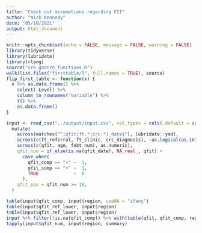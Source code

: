 ```yaml
---
title: "Check out assumptions regarding FIT"
author: "Nick Kennedy"
date: "05/10/2021"
output: html_document
---
```


```r
knitr::opts_chunk$set(echo = FALSE, message = FALSE, warning = FALSE)
library(tidyverse)
library(lubridate)
library(rlang)
source("sro_gastro_functions.R")
walk(list.files("firsttable/R", full.names = TRUE), source)
flip_first_table <- function(x) {
  x %>% as.data.frame() %>%
    select(-Level) %>%
    column_to_rownames("Variable") %>%
    t() %>%
    as.data.frame()
}
```

```r
input <- read_csv("../output/input.csv", col_types = cols(.default = col_character())) %>% 
  mutate(
    across(matches("^(qfit|ft.*|crc.*)_date$"), lubridate::ymd),
    across(c(ft_referral, ft_clinic, crc_diagnosis), ~as.logical(as.integer(.x))),
    across(c(qfit, age, fobt_num), as.numeric),
    qfit_num = if_else(is.na(qfit_date), NA_real_, qfit) +
      case_when(
        qfit_comp == "<" ~ -1,
        qfit_comp == ">" ~  1,
        TRUE             ~  0
      ),
    qfit_pos = qfit_num >= 10,
  )
```

```r
table(input$qfit_comp, input$region, useNA = "ifany")
table(input$qfit_ref_lower, input$region)
table(input$qfit_ref_lower, input$region)
input %>% filter(!is.na(qfit_comp)) %>% with(table(qfit, qfit_comp, region))
tapply(input$qfit_num, input$region, summary)
```